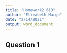 ```yaml
---
title: "Homework2_613"
author: "Elizabeth Marge"
date: "2/14/2021"
output: word_document
---
```

## Question 1 

```r



```

